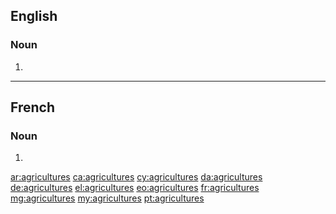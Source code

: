 ==English==

===Noun===
{{head|en|noun plural form}}

# {{plural of|agriculture|lang=en}}

----

==French==

===Noun===
{{head|fr|noun plural form|g=f}}

# {{plural of|agriculture|lang=fr}}

[[ar:agricultures]]
[[ca:agricultures]]
[[cy:agricultures]]
[[da:agricultures]]
[[de:agricultures]]
[[el:agricultures]]
[[eo:agricultures]]
[[fr:agricultures]]
[[mg:agricultures]]
[[my:agricultures]]
[[pt:agricultures]]